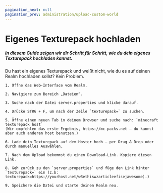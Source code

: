 ```yaml
---
pagination_next: null
pagination_prev: administration/upload-custom-world
---
```


# Eigenes Texturepack hochladen

##### In diesem Guide zeigen wir dir Schritt für Schritt, wie du dein eigenes Texturepack hochladen kannst.

Du hast ein eigenes Texturepack und weißt nicht, wie du es auf deinen Realm hochladen sollst? Kein Problem.


    1. Öffne das Web-Interface vom Realm.

    2. Navigiere zum Bereich „Dateien“.

    3. Suche nach der Datei server.properties und klicke darauf.

    4. Drücke STRG + F, um nach der Zeile `texturepack=` zu suchen.

    5. Öffne einen neuen Tab in deinem Browser und suche nach: `minecraft texturepack host`
    (Wir empfehlen das erste Ergebnis, https://mc-packs.net – du kannst aber auch anderen host benutzen.)

    6. Lade dein Texturepack auf dem Hoster hoch – per Drag & Drop oder durch manuelles Auswählen.

    7. Nach dem Upload bekommst du einen Download-Link. Kopiere diesen Link.

    8. Geh zurück zu den `server.properties` und füge den Link hinter `texturepack=` ein (z.b: texturepack=https://yourhost.net/w3ethiswzarticleefisejawesome).)

    9. Speichere die Datei und starte deinen Realm neu.